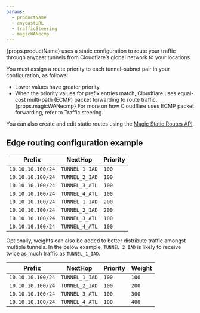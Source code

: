```yaml
---
params:
  - productName
  - anycastURL
  - trafficSteering
  - magicWANecmp
---
```



{props.productName} uses a static configuration to route your traffic through <GlossaryTooltip term="anycast" link={props.anycastURL}>anycast tunnels</GlossaryTooltip> from Cloudflare’s global network to your locations.

You must assign a route priority to each tunnel–subnet pair in your configuration, as follows:

- Lower values have greater priority.
- When the priority values for prefix entries match, Cloudflare uses equal-cost multi-path (ECMP) packet forwarding to route traffic. {props.magicWANecmp} For more on how Cloudflare uses ECMP packet forwarding, refer to <GlossaryTooltip term="traffic steering" link={props.trafficSteering}>Traffic steering</GlossaryTooltip>.

You can also create and edit static routes using the [Magic Static Routes API](/api/operations/magic-static-routes-list-routes).

## Edge routing configuration example

| Prefix            | NextHop        | Priority |
| ----------------- | -------------- | -------- |
| `10.10.10.100/24` | `TUNNEL_1_IAD` | `100`    |
| `10.10.10.100/24` | `TUNNEL_2_IAD` | `100`    |
| `10.10.10.100/24` | `TUNNEL_3_ATL` | `100`    |
| `10.10.10.100/24` | `TUNNEL_4_ATL` | `100`    |
| `10.10.10.100/24` | `TUNNEL_1_IAD` | `200`    |
| `10.10.10.100/24` | `TUNNEL_2_IAD` | `200`    |
| `10.10.10.100/24` | `TUNNEL_3_ATL` | `100`    |
| `10.10.10.100/24` | `TUNNEL_4_ATL` | `100`    |

Optionally, weights can also be added to better distribute traffic amongst multiple tunnels. In the below example, `TUNNEL_2_IAD` is likely to receive twice as much traffic as `TUNNEL_1_IAD`.

| Prefix            | NextHop        | Priority | Weight |
| ----------------- | -------------- | -------- | ------ |
| `10.10.10.100/24` | `TUNNEL_1_IAD` | `100`    | `100`  |
| `10.10.10.100/24` | `TUNNEL_2_IAD` | `100`    | `200`  |
| `10.10.10.100/24` | `TUNNEL_3_ATL` | `100`    | `300`  |
| `10.10.10.100/24` | `TUNNEL_4_ATL` | `100`    | `400`  |

